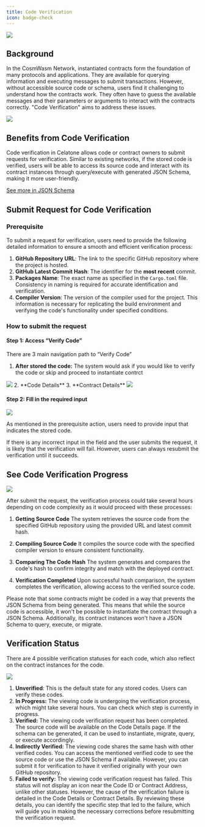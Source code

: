 ```yaml
---
title: Code Verification
icon: badge-check
---
```


<Frame>
    <img src="/images/user-docs/verifications/wasm/cover.jpg" />
</Frame>

## Background

In the CosmWasm Network, instantiated contracts form the foundation of many protocols and applications. They are available for querying information and executing messages to submit transactions. However, without accessible source code or schema, users find it challenging to understand how the contracts work. They often have to guess the available messages and their parameters or arguments to interact with the contracts correctly. "Code Verification" aims to address these issues.

<Frame>
    <img src="/images/user-docs/verifications/wasm/verified-code.jpg" />
</Frame>

## Benefits from Code Verification

Code verification in Celatone allows code or contract owners to submit requests for verification. Similar to existing networks, if the stored code is verified, users will be able to access its source code and interact with its contract instances through query/execute with generated JSON Schema, making it more user-friendly.

[See more in JSON Schema](https://docs.alleslabs.com/developers/cosmwasm/codes/attach-json-schema)

## Submit Request for Code Verification

### Prerequisite

To submit a request for verification, users need to provide the following detailed information to ensure a smooth and efficient verification process:

1. **GitHub Repository URL**: The link to the specific GitHub repository where the project is hosted.
2. **GitHub Latest Commit Hash**: The identifier for the **most recent** commit. 
3. **Packages Name**: The exact name as specified in the `Cargo.toml` file. Consistency in naming is required for accurate identification and verification.
4. **Compiler Version**: The version of the compiler used for the project. This information is necessary for replicating the build environment and verifying the code's functionality under specified conditions.

### How to submit the request

#### Step 1: Access “Verify Code”

There are 3 main navigation path to “Verify Code”

1. **After stored the code:** The system would ask if you would like to verify the code or skip and proceed to instantiate contrct
<Frame>
    <img src="/images/user-docs/verifications/wasm/after-stored-code.jpg" />
</Frame>
2. **Code Details**
3. **Contract Details**

<Frame>
    <img src="/images/user-docs/verifications/wasm/entry-point.jpg" />
</Frame>


#### Step 2: Fill in the required input

<Frame>
    <img src="/images/user-docs/verifications/wasm/verify-publish-source-code.jpg" />
</Frame>

As mentioned in the prerequisite action, users need to provide input that indicates the stored code. 

<Note> If there is any incorrect input in the field and the user submits the request, it is likely that the verification will fail. However, users can always resubmit the verification until it succeeds.</Note>

## See Code Verification Progress

<Frame>
    <img src="/images/user-docs/verifications/wasm/contract-verification-progress.jpg" />
</Frame>

After submit the request, the verification process could take several hours depending on code complexity as it would proceed with these processes:

1. **Getting Source Code**
    The system retrieves the source code from the specified GitHub repository using the provided URL and latest commit hash.
    
2. **Compiling Source Code**
    It compiles the source code with the specified compiler version to ensure consistent functionality.
    
3. **Comparing The Code Hash**
    The system generates and compares the code's hash to confirm integrity and match with the deployed contract.

4. **Verification Completed**
    Upon successful hash comparison, the system completes the verification, allowing access to the verified source code.

<Note>Please note that some contracts might be coded in a way that prevents the JSON Schema from being generated. This means that while the source code is accessible, it won't be possible to instantiate the contract through a JSON Schema. Additionally, its contract instances won't have a JSON Schema to query, execute, or migrate.</Note>

## Verification Status
There are 4 possible verification statuses for each code, which also reflect on the contract instances for the code.

<Frame>
    <img src="/images/user-docs/verifications/wasm/status.jpg" />
</Frame>

1. **Unverified**: This is the default state for any stored codes. Users can verify these codes.
2. **In Progress:** The viewing code is undergoing the verification process, which might take several hours. You can check which step is currently in progress.
3. **Verified:** The viewing code verification request has been completed. The source code will be available on the Code Details page. If the schema can be generated, it can be used to instantiate, migrate, query, or execute accordingly.
4. **Indirectly Verified:** The viewing code shares the same hash with other verified codes. You can access the mentioned verified code to see the source code or use the JSON Schema if available. However, you can submit it for verification to have it verified originally with your own GitHub repository.
5. **Failed to verify:** The viewing code verification request has failed. This status will not display an icon near the Code ID or Contract Address, unlike other statuses. However, the cause of the verification failure is detailed in the Code Details or Contract Details. By reviewing these details, you can identify the specific step that led to the failure, which will guide you in making the necessary corrections before resubmitting the verification request.